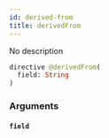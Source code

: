 ```yaml
---
id: derived-from
title: derivedFrom
---
```


No description

```graphql
directive @derivedFrom(
  field: String
)
```

### Arguments

#### `field` 
